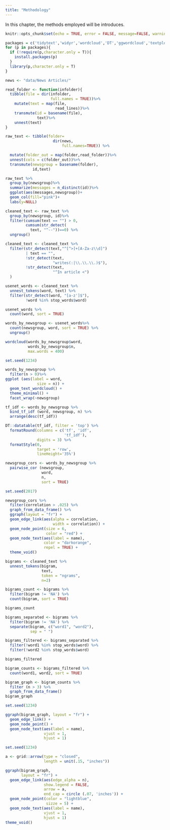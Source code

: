 ```yaml
---
title: "Methodology"
---
```


In this chapter, the methods employed will be introduces.


```r
knitr::opts_chunk$set(echo = TRUE, error = FALSE, message=FALSE, warning=FALSE)
```


```r
packages = c('tidytext','widyr','wordcloud','DT','ggwordcloud','textplot','lubridate','hms','tidyverse','tidygraph','ggraph','igraph')
for (p in packages){
  if (!require(p,character.only = T)){
    install.packages(p)
  }
  library(p,character.only = T)
}
```


```r
news <- "data/News Articles/"
```


```r
read_folder <- function(infolder){
  tibble(file = dir(infolder,
                    full.names = TRUE))%>%
    mutate(text = map(file,
                      read_lines))%>%
    transmute(id = basename(file),
              text)%>%
    unnest(text)
}
```


```r
raw_text <- tibble(folder=
                     dir(news,
                         full.names=TRUE)) %>%

  mutate(folder_out = map(folder,read_folder))%>%
  unnest(cols = c(folder_out))%>%
  transmute(newsgroup = basename(folder),
            id,text)
```


```r
raw_text %>%
  group_by(newsgroup)%>%
  summarize(messages = n_distinct(id))%>%
  ggplot(aes(messages,newsgroup))+
  geom_col(fill="pink")+
  labs(y=NULL)
```


```r
cleaned_text <- raw_text %>%
  group_by(newsgroup, id)%>%
  filter(cumsum(text == "") > 0,
         cumsum(str_detect(
           text, "^--"))==0) %>%
  ungroup()
```



```r
cleaned_text <- cleaned_text %>%
  filter(str_detect(text,"^[^>]+[A-Za-z\\d]")
         | text == "",
         !str_detect(text,
                     "writes(:|\\.\\.\\.)$"),
         !str_detect(text,
                     "^In article <")
  )
```



```r
usenet_words <- cleaned_text %>%
  unnest_tokens(word, text) %>%
  filter(str_detect(word, "[a-z']$"),
         !word %in% stop_words$word)
```



```r
usenet_words %>%
  count(word, sort = TRUE)
```


```r
words_by_newsgroup <- usenet_words%>%
  count(newsgroup, word, sort = TRUE) %>%
  ungroup()
```



```r
wordcloud(words_by_newsgroup$word,
          words_by_newsgroup$n,
          max.words = 400)
```


```r
set.seed(1234)

words_by_newsgroup %>%
  filter(n > 0)%>%
ggplot (aes(label = word,
              size = n)) +
  geom_text_wordcloud() +
  theme_minimal() +
  facet_wrap(~newsgroup)
```



```r
tf_idf <- words_by_newsgroup %>%
  bind_tf_idf (word, newsgroup, n) %>%
  arrange(desc(tf_idf)) 
```



```r
DT::datatable(tf_idf, filter = 'top') %>%
  formatRound(columns = c('tf', 'idf',
                          'tf_idf'),
              digits = 3) %>%
  formatStyle(0,
              target = 'row',
              lineHeight='35%')
```



```r
newsgroup_cors <- words_by_newsgroup %>%
  pairwise_cor (newsgroup,
                word,
                n,
                sort = TRUE)
```



```r
set.seed(2017)

newsgroup_cors %>%
  filter(correlation > .025) %>%
  graph_from_data_frame() %>%
  ggraph(layout = "fr") +
  geom_edge_link(aes(alpha = correlation,
                     width = correlation)) +
  geom_node_point(size = 6,
                  color = "red") +
  geom_node_text(aes(label = name),
                 color = "darkorange",
                 repel = TRUE) +
  theme_void()
```



```r
bigrams <- cleaned_text %>%
  unnest_tokens(bigram,
                text,
                token = "ngrams",
                n=2)
```



```r
bigrams_count <- bigrams %>%
  filter(bigram != 'NA') %>%
  count(bigram, sort = TRUE)

bigrams_count
```


```r
bigrams_separated <- bigrams %>%
  filter(bigram != 'NA') %>%
  separate(bigram, c("word1", "word2"),
           sep = " ")

bigrams_filtered <- bigrams_separated %>%
  filter(!word1 %in% stop_words$word) %>%
  filter(!word2 %in% stop_words$word)

bigrams_filtered
```


```r
bigram_counts <- bigrams_filtered %>%
  count(word1, word2, sort = TRUE)
```



```r
bigram_graph <- bigram_counts %>%
  filter (n > 3) %>%
  graph_from_data_frame()
bigram_graph
```


```r
set.seed(1234)

ggraph(bigram_graph, layout = "fr") +
  geom_edge_link() +
  geom_node_point() +
  geom_node_text(aes(label = name),
                 vjust = 1,
                 hjust = 1)
```


```r
set.seed(1234)

a <- grid::arrow(type = "closed",
                 length = unit(.15, "inches"))

ggraph(bigram_graph, 
       layout = "fr") +
  geom_edge_link(aes(edge_alpha = n),
                 show.legend = FALSE,
                 arrow = a,
                 end_cap = circle (.07, 'inches')) +
  geom_node_point(color = "lightblue",
                  sizze = 5) +
  geom_node_text(aes(label = name),
                 vjust = 1,
                 hjust = 1)
theme_void()
```


